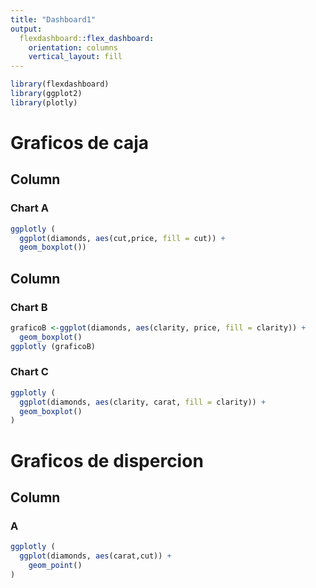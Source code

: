 ```yaml
---
title: "Dashboard1"
output: 
  flexdashboard::flex_dashboard:
    orientation: columns
    vertical_layout: fill
---
```


```r
library(flexdashboard)
library(ggplot2)
library(plotly)
```
Graficos de caja 
======================================================================
Column {data-width=650}
-----------------------------------------------------------------------

### Chart A

```r
ggplotly (
  ggplot(diamonds, aes(cut,price, fill = cut)) +
  geom_boxplot())

```

Column {data-width=350}
-----------------------------------------------------------------------

### Chart B

```r
graficoB <-ggplot(diamonds, aes(clarity, price, fill = clarity)) +
  geom_boxplot()
ggplotly (graficoB)
```

### Chart C

```r
ggplotly (
  ggplot(diamonds, aes(clarity, carat, fill = clarity)) +
  geom_boxplot()
)
```


Graficos de dispercion
=======================================================================
Column 
-----------------------------------------------------------------------
### A
```r
ggplotly (
  ggplot(diamonds, aes(carat,cut)) +
    geom_point()
)
```

